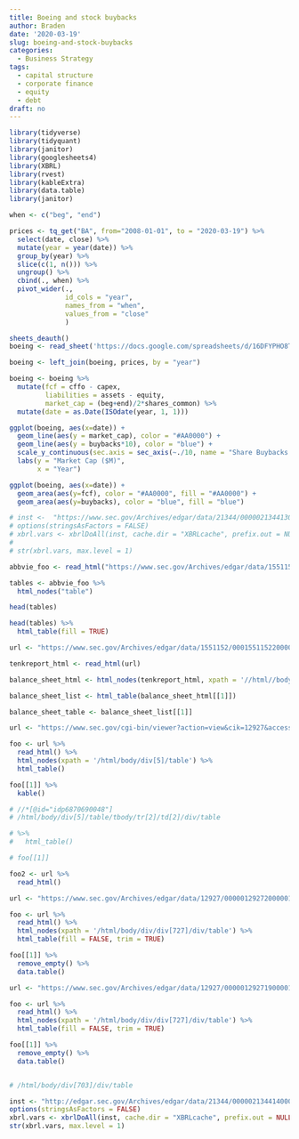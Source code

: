 ```yaml
---
title: Boeing and stock buybacks
author: Braden
date: '2020-03-19'
slug: boeing-and-stock-buybacks
categories:
  - Business Strategy
tags:
  - capital structure
  - corporate finance
  - equity
  - debt
draft: no
---
```


```r
library(tidyverse)
library(tidyquant)
library(janitor)
library(googlesheets4)
library(XBRL)
library(rvest)
library(kableExtra)
library(data.table)
library(janitor)
```

```r
when <- c("beg", "end")

prices <- tq_get("BA", from="2008-01-01", to = "2020-03-19") %>%
  select(date, close) %>%
  mutate(year = year(date)) %>%
  group_by(year) %>%
  slice(c(1, n())) %>%
  ungroup() %>%
  cbind(., when) %>%
  pivot_wider(., 
              id_cols = "year", 
              names_from = "when", 
              values_from = "close"
              )

sheets_deauth()
boeing <- read_sheet('https://docs.google.com/spreadsheets/d/16DFYPHO8TwvhRf2zWf8zvX-v7_-gd6iJivYW6uMQdYw/edit?usp=sharing')

boeing <- left_join(boeing, prices, by = "year")

```


```r
boeing <- boeing %>%
  mutate(fcf = cffo - capex,
         liabilities = assets - equity,
         market_cap = (beg+end)/2*shares_common) %>%
  mutate(date = as.Date(ISOdate(year, 1, 1)))

ggplot(boeing, aes(x=date)) +
  geom_line(aes(y = market_cap), color = "#AA0000") +
  geom_line(aes(y = buybacks*10), color = "blue") +
  scale_y_continuous(sec.axis = sec_axis(~./10, name = "Share Buybacks ($M)")) +
  labs(y = "Market Cap ($M)",
       x = "Year")

ggplot(boeing, aes(x=date)) +
  geom_area(aes(y=fcf), color = "#AA0000", fill = "#AA0000") +
  geom_area(aes(y=buybacks), color = "blue", fill = "blue")
```

```r
# inst <-  "https://www.sec.gov/Archives/edgar/data/21344/000002134413000050/ko-20130927.xml"
# options(stringsAsFactors = FALSE)
# xbrl.vars <- xbrlDoAll(inst, cache.dir = "XBRLcache", prefix.out = NULL)
# 
# str(xbrl.vars, max.level = 1)
```

```r


abbvie_foo <- read_html("https://www.sec.gov/Archives/edgar/data/1551152/000155115220000007/abbv-20191231x10k.htm#s1A5C13CF39625F559F9C1D6032DD6E5B")

tables <- abbvie_foo %>%
  html_nodes("table")

head(tables)

head(tables) %>%
  html_table(fill = TRUE)
```

```r

url <- "https://www.sec.gov/Archives/edgar/data/1551152/000155115220000007/abbv-20191231x10k.htm"

tenkreport_html <- read_html(url)

balance_sheet_html <- html_nodes(tenkreport_html, xpath = '//html//body//div//div//div//table')

balance_sheet_list <- html_table(balance_sheet_html[[1]])

balance_sheet_table <- balance_sheet_list[[1]]

```

```r
url <- "https://www.sec.gov/cgi-bin/viewer?action=view&cik=12927&accession_number=0000012927-20-000014&xbrl_type=v#"

foo <- url %>%
  read_html() %>%
  html_nodes(xpath = '/html/body/div[5]/table') %>%
  html_table()

foo[[1]] %>%
  kable()

# //*[@id="idp6870690048"]
# /html/body/div[5]/table/tbody/tr[2]/td[2]/div/table

# %>%
#   html_table()

# foo[[1]]

foo2 <- url %>%
  read_html()
```


```r
url <- "https://www.sec.gov/Archives/edgar/data/12927/000001292720000014/a201912dec3110k.htm#s0139E18066BB5529B99F926C01099091"

foo <- url %>%
  read_html() %>%
  html_nodes(xpath = '/html/body/div/div[727]/div/table') %>%
  html_table(fill = FALSE, trim = TRUE)

foo[[1]] %>%
  remove_empty() %>%
  data.table()

```

```r
url <- "https://www.sec.gov/Archives/edgar/data/12927/000001292719000010/a201812dec3110k.htm#sF0EDA49B4694567BB1182389160E3B90"

foo <- url %>%
  read_html() %>%
  html_nodes(xpath = '/html/body/div/div[727]/div/table') %>%
  html_table(fill = FALSE, trim = TRUE)

foo[[1]] %>%
  remove_empty() %>%
  data.table()


# /html/body/div[703]/div/table
```
```r
inst <- "http://edgar.sec.gov/Archives/edgar/data/21344/000002134414000008/ko-20131231.xml"
options(stringsAsFactors = FALSE)
xbrl.vars <- xbrlDoAll(inst, cache.dir = "XBRLcache", prefix.out = NULL)
str(xbrl.vars, max.level = 1)

```

